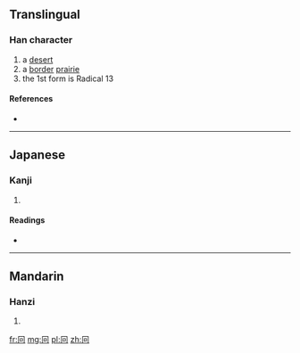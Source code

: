 ==Translingual==

===Han character===
{{Han char|rn=13|rad=冂|as=03|sn=5|four=|canj=月口 (BR)|ids=⿵[[冂]][[口]]}}

# a [[desert]]
# a [[border]] [[prairie]]
# the 1st form is Radical 13

====References====
* {{Han ref|kx=0129.020|dkj=01517|hdz=10099.070|uh=518B|ud=20875}}

----

==Japanese==

===Kanji===
{{ja-kanji|grade=|rs=冂03}}

# {{defn|Japanese|sort=冂03}}

====Readings====
* {{ja-readings|on=[[けい]] (kei), [[きょう]] (kyō)|kun=[[えながまえ]] (enagamae), [[どうがまえ]] (dougamae), [[けいがまえ]] (keigamae)}}

----

==Mandarin==

===Hanzi===
{{cmn-hanzi|pin=[[jiōng]] ([[jiong1]])|wg=[[chiung]]<sup>1</sup>}}

# {{defn|Mandarin|sort=冂03}}

[[fr:冋]]
[[mg:冋]]
[[pl:冋]]
[[zh:冋]]